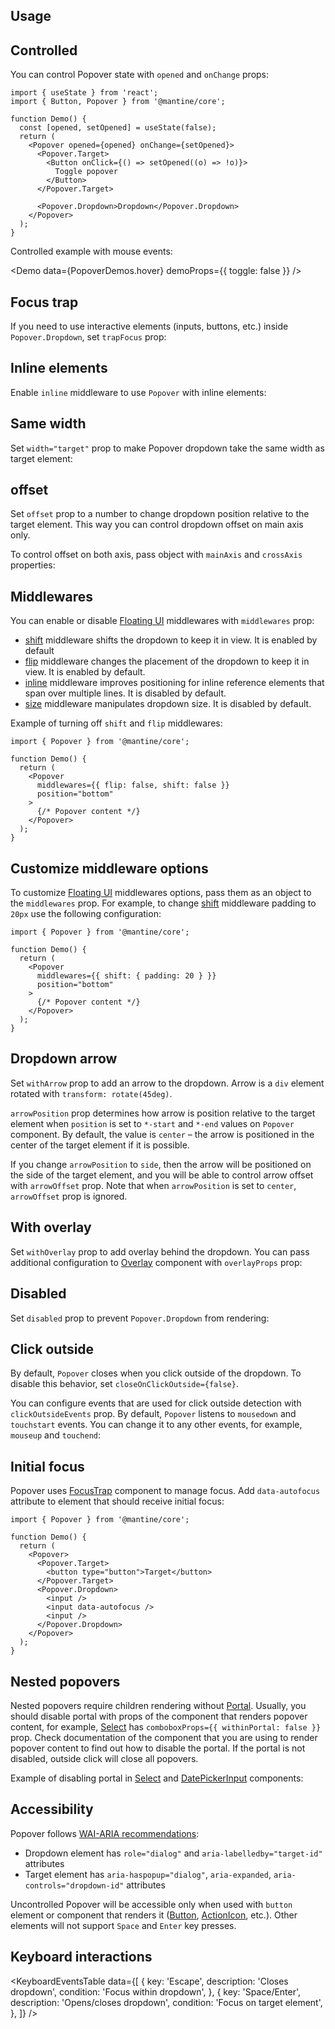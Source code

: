 

## Usage

<Demo data={PopoverDemos.usage} />

## Controlled

You can control Popover state with `opened` and `onChange` props:

```tsx
import { useState } from 'react';
import { Button, Popover } from '@mantine/core';

function Demo() {
  const [opened, setOpened] = useState(false);
  return (
    <Popover opened={opened} onChange={setOpened}>
      <Popover.Target>
        <Button onClick={() => setOpened((o) => !o)}>
          Toggle popover
        </Button>
      </Popover.Target>

      <Popover.Dropdown>Dropdown</Popover.Dropdown>
    </Popover>
  );
}
```

Controlled example with mouse events:

<Demo data={PopoverDemos.hover} demoProps={{ toggle: false }} />

## Focus trap

If you need to use interactive elements (inputs, buttons, etc.) inside `Popover.Dropdown`, set `trapFocus` prop:

<Demo data={PopoverDemos.form} />

## Inline elements

Enable `inline` middleware to use `Popover` with inline elements:

<Demo data={PopoverDemos.inline} />

## Same width

Set `width="target"` prop to make Popover dropdown take the same width as target element:

<Demo data={PopoverDemos.sameWidth} />

## offset

Set `offset` prop to a number to change dropdown position relative to the target element.
This way you can control dropdown offset on main axis only.

<Demo data={PopoverDemos.offset} />

To control offset on both axis, pass object with `mainAxis` and `crossAxis` properties:

<Demo data={PopoverDemos.offsetAxis} />

## Middlewares

You can enable or disable [Floating UI](https://floating-ui.com/) middlewares with
`middlewares` prop:

- [shift](https://floating-ui.com/docs/shift) middleware shifts the dropdown to keep it in view. It is enabled by default
- [flip](https://floating-ui.com/docs/flip) middleware changes the placement of the dropdown to keep it in view. It is enabled by default.
- [inline](https://floating-ui.com/docs/inline) middleware improves positioning for inline reference elements that span over multiple lines. It is disabled by default.
- [size](https://floating-ui.com/docs/size) middleware manipulates dropdown size. It is disabled by default.

Example of turning off `shift` and `flip` middlewares:

```tsx
import { Popover } from '@mantine/core';

function Demo() {
  return (
    <Popover
      middlewares={{ flip: false, shift: false }}
      position="bottom"
    >
      {/* Popover content */}
    </Popover>
  );
}
```

## Customize middleware options

To customize [Floating UI](https://floating-ui.com/) middlewares options, pass them as
an object to the `middlewares` prop. For example, to change [shift](https://floating-ui.com/docs/shift)
middleware padding to `20px` use the following configuration:

```tsx
import { Popover } from '@mantine/core';

function Demo() {
  return (
    <Popover
      middlewares={{ shift: { padding: 20 } }}
      position="bottom"
    >
      {/* Popover content */}
    </Popover>
  );
}
```

## Dropdown arrow

Set `withArrow` prop to add an arrow to the dropdown. Arrow is a `div` element rotated with `transform: rotate(45deg)`.

`arrowPosition` prop determines how arrow is position relative to the target element when `position` is set to `*-start` and `*-end` values on `Popover` component.
By default, the value is `center` – the arrow is positioned in the center of the target element if it is possible.

If you change `arrowPosition` to `side`, then the arrow will be positioned on the side of the target element,
and you will be able to control arrow offset with `arrowOffset` prop. Note that when `arrowPosition` is set to `center`,
`arrowOffset` prop is ignored.

<Demo data={PopoverDemos.arrow} />

## With overlay

Set `withOverlay` prop to add overlay behind the dropdown. You can pass additional
configuration to [Overlay](/core/overlay/) component with `overlayProps` prop:

<Demo data={PopoverDemos.overlay} />

## Disabled

Set `disabled` prop to prevent `Popover.Dropdown` from rendering:

<Demo data={PopoverDemos.disabled} />

## Click outside

By default, `Popover` closes when you click outside of the dropdown. To disable this behavior, set `closeOnClickOutside={false}`.

You can configure events that are used for click outside detection with `clickOutsideEvents` prop.
By default, `Popover` listens to `mousedown` and `touchstart` events. You can change it to any other
events, for example, `mouseup` and `touchend`:

<Demo data={PopoverDemos.clickOutsideEvents} />

## Initial focus

Popover uses [FocusTrap](/core/focus-trap/) component to manage focus.
Add `data-autofocus` attribute to element that should receive initial focus:

```tsx
import { Popover } from '@mantine/core';

function Demo() {
  return (
    <Popover>
      <Popover.Target>
        <button type="button">Target</button>
      </Popover.Target>
      <Popover.Dropdown>
        <input />
        <input data-autofocus />
        <input />
      </Popover.Dropdown>
    </Popover>
  );
}
```

<TargetComponent component="Popover" />

## Nested popovers

Nested popovers require children rendering without [Portal](/core/portal/). Usually, you
should disable portal with props of the component that renders popover content, for example,
[Select](/core/select/) has `comboboxProps={{ withinPortal: false }}` prop. Check documentation
of the component that you are using to render popover content to find out how to disable the portal.
If the portal is not disabled, outside click will close all popovers.

Example of disabling portal in [Select](/core/select/) and [DatePickerInput](/dates/date-picker-input/)
components:

<Demo data={PopoverDemos.portalChildren} />

## Accessibility

Popover follows [WAI-ARIA recommendations](https://www.w3.org/TR/wai-aria-practices-1.2/#dialog_modal):

- Dropdown element has `role="dialog"` and `aria-labelledby="target-id"` attributes
- Target element has `aria-haspopup="dialog"`, `aria-expanded`, `aria-controls="dropdown-id"` attributes

Uncontrolled Popover will be accessible only when used with `button` element or component that renders it ([Button](/core/button/), [ActionIcon](/core/action-icon/), etc.).
Other elements will not support `Space` and `Enter` key presses.

## Keyboard interactions

<KeyboardEventsTable
  data={[
    {
      key: 'Escape',
      description: 'Closes dropdown',
      condition: 'Focus within dropdown',
    },
    {
      key: 'Space/Enter',
      description: 'Opens/closes dropdown',
      condition: 'Focus on target element',
    },
  ]}
/>
